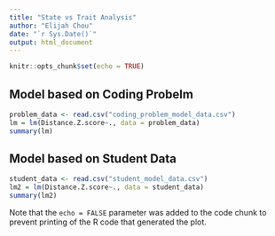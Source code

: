 ```yaml
---
title: "State vs Trait Analysis"
author: "Elijah Chou"
date: "`r Sys.Date()`"
output: html_document
---
```


```r
knitr::opts_chunk$set(echo = TRUE)
```

## Model based on Coding Probelm

```r
problem_data <- read.csv("coding_problem_model_data.csv")
lm = lm(Distance.Z.score~., data = problem_data)
summary(lm)

```

## Model based on Student Data

```r
student_data <- read.csv("student_model_data.csv")
lm2 = lm(Distance.Z.score~., data = student_data)
summary(lm2)
```

Note that the `echo = FALSE` parameter was added to the code chunk to prevent printing of the R code that generated the plot.
